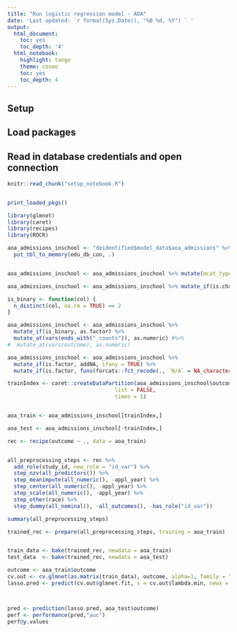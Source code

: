 ```yaml
---
title: "Run logistic regression model - AOA"
date: 'Last updated: `r format(Sys.Date(), "%B %d, %Y") ` '
output:
  html_document:
    toc: yes
    toc_depth: '4'
  html_notebook:
    highlight: tango
    theme: cosmo
    toc: yes
    toc_depth: 4
---
```


## Setup
## Load packages
## Read in database credentials and open connection

```r
knitr::read_chunk("setup_notebook.R")
```

```r
```

```r
print_loaded_pkgs()
```


```r

library(glmnet)
library(caret)
library(recipes)
library(ROCR)

```


```r
aoa_admissions_inschool <- "deidentified$model_data$aoa_admissions" %>% 
  put_tbl_to_memory(edu_db_con, .) 



```



```r
aoa_admissions_inschool <- aoa_admissions_inschool %>% mutate(mcat_type = ifelse(is.na(mcat_type), "new", mcat_type))

aoa_admissions_inschool <- aoa_admissions_inschool %>% mutate_if(is.character, as.factor)

```



```r
is_binary <- function(col) {
  n_distinct(col, na.rm = TRUE) == 2
}

aoa_admissions_inschool <- aoa_admissions_inschool %>% 
  mutate_if(is_binary, as.factor) %>% 
  mutate_at(vars(ends_with("_counts")), as.numeric) #%>%
#  mutate_at(vars(outcome), as.numeric)


```



```r
aoa_admissions_inschool <- aoa_admissions_inschool %>%
  mutate_if(is.factor, addNA, ifany = TRUE) %>%
  mutate_if(is.factor, funs(forcats::fct_recode(., `N/A` = NA_character_)))

```



```r

trainIndex <- caret::createDataPartition(aoa_admissions_inschool$outcome, p = .8,
                                  list = FALSE,
                                  times = 1)


aoa_train <- aoa_admissions_inschool[trainIndex,]

aoa_test <- aoa_admissions_inschool[-trainIndex,]
```




```r

rec <- recipe(outcome ~ ., data = aoa_train)


all_preprocessing_steps <- rec %>%
  add_role(study_id, new_role = "id_var") %>%
  step_nzv(all_predictors()) %>%
  step_meanimpute(all_numeric(), -appl_year) %>%
  step_center(all_numeric(), -appl_year) %>%
  step_scale(all_numeric(), -appl_year) %>%
  step_other(race) %>%
  step_dummy(all_nominal(), -all_outcomes(), -has_role("id_var"))

summary(all_preprocessing_steps)

trained_rec <- prepare(all_preprocessing_steps, training = aoa_train)


train_data <- bake(trained_rec, newdata = aoa_train)
test_data  <- bake(trained_rec, newdata = aoa_test)


```


```r
outcome <- aoa_train$outcome
cv.out <- cv.glmnet(as.matrix(train_data), outcome, alpha=1, family = "binomial", type.measure = "auc")
lasso.pred <- predict(cv.out$glmnet.fit, s = cv.out$lambda.min, newx = as.matrix(test_data))



pred <- prediction(lasso.pred, aoa_test$outcome)
perf <- performance(pred,"auc")
perf@y.values


```

